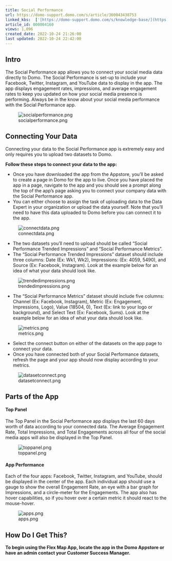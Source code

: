 ```yaml
---
title: Social Performance
url: https://domo-support.domo.com/s/article/360043438753
linked_kbs:  ['[https://domo-support.domo.com/s/knowledge-base/](https://domo-support.domo.com/s/knowledge-base/)', '[https://domo-support.domo.com/s/](https://domo-support.domo.com/s/)', '[https://domo-support.domo.com/s/topic/0TO5w000000ZampGAC](https://domo-support.domo.com/s/topic/0TO5w000000ZampGAC)', '[https://domo-support.domo.com/s/topic/0TO5w000000Zan9GAC](https://domo-support.domo.com/s/topic/0TO5w000000Zan9GAC)', '[https://domo-support.domo.com/s/article/360043438753](https://domo-support.domo.com/s/article/360043438753)', '[https://domo-support.domo.com/s/topic/0TO5w000000Zan9GAC/available-apps](https://domo-support.domo.com/s/topic/0TO5w000000Zan9GAC/available-apps)', '[https://domo-support.domo.com/s/article/360043429933](https://domo-support.domo.com/s/article/360043429933)', '[https://domo-support.domo.com/s/article/360043429953](https://domo-support.domo.com/s/article/360043429953)', '[https://domo-support.domo.com/s/article/360042925494](https://domo-support.domo.com/s/article/360042925494)', '[https://domo-support.domo.com/s/article/360043429913](https://domo-support.domo.com/s/article/360043429913)', '[https://domo-support.domo.com/s/article/4408174643607](https://domo-support.domo.com/s/article/4408174643607)', '[https://domo-support.domo.com/s/login/](https://domo-support.domo.com/s/login/)']
article_id: 000004160
views: 1,096
created_date: 2022-10-24 21:26:00
last updated: 2022-10-24 22:42:00
---
```




Intro
-----


The Social Performance app allows you to connect your social media data directly to Domo. The Social Performance is set-up to include your Facebook, Twitter, Instagram, and YouTube data to display in the app. The app displays engagement rates, impressions, and average engagement rates to keep you updated on how your social media presence is performing. Always be in the know about your social media performance with the Social Performance app. 


![socialperformance.png](socialperformance.png)


Connecting Your Data
--------------------


Connecting your data to the Social Performance app is extremely easy and only requires you to upload two datasets to Domo.


**Follow these steps to connect your data to the app:**


* Once you have downloaded the app from the Appstore, you'll be asked to create a page in Domo for the app to live. Once you have placed the app in a page, navigate to the app and you should see a prompt along the top of the app's page asking you to connect your company data with the Social Performance app.
* You can either choose to assign the task of uploading data to the Data Expert in your organization or upload the data yourself. Note that you'll need to have this data uploaded to Domo before you can connect it to the app.


![connectdata.png](connectdata.png)


* The two datasets you'll need to upload should be called "Social Performance Trended Impressions" and "Social Performance Metrics".
* The "Social Performance Trended Impressions" dataset should include three columns: Date (Ex: Wk1, Wk2), Impressions: (Ex: 4059, 5490), and Source (Ex: Facebook, Instagram). Look at the example below for an idea of what your data should look like.


![trendedimpressions.png](trendedimpressions.png)


* The "Social Performance Metrics" dataset should include five columns: Channel (Ex: Facebook, Instagram), Metric (Ex: Engagement, Impressions, Logo), Value (18504, 0), Text (Ex: link to your logo or background), and Select Text (Ex: Facebook, Sums). Look at the example below for an idea of what your data should look like.


![metrics.png](metrics.png)


* Select the connect button on either of the datasets on the app page to connect your data.
* Once you have connected both of your Social Performance datasets, refresh the page and your app should now display according to your metrics.


![datasetconnect.png](datasetconnect.png)


Parts of the App
----------------


#### Top Panel


The Top Panel in the Social Performance app displays the last 60 days worth of data according to your connected data. The Average Engagement Rate, Total Impressions, and Total Engagements across all four of the social media apps will also be displayed in the Top Panel. 


![toppanel.png](toppanel.png)


#### App Performance


Each of the four apps: Facebook, Twitter, Instagram, and YouTube, should be displayed in the center of the app. Each individual app should use a gauge to show the overall Engagement Rate, an eye with a bar graph for Impressions, and a circle-meter for the Engagements. The app also has hover capabilities, so if you hover over a certain metric it should react to the mouse-hover. 


![apps.png](apps.png)


How Do I Get This?
------------------


**To begin using the Flex Map App, locate the app in the Domo Appstore or have an admin contact your Customer Success Manager.**


 


 


 


 


 


 

